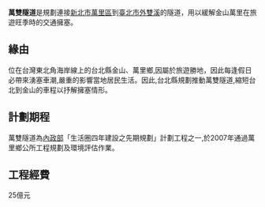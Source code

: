 {{unreferenced|time=2010-02-19T08:24:15+00:00}}
{{TW future infrastructure}}
{{新北市未來建設}}
'''萬雙隧道'''是規劃連接[[新北市|新北市]][[萬里區|萬里區]]到[[臺北市|臺北市]][[外雙溪|外雙溪]]的隧道，用以緩解金山萬里在旅遊旺季時的交通擁塞。

== 緣由 ==
位在台灣東北角海岸線上的台北縣金山、萬里鄉,因屬於旅遊勝地，因此每逢假日必帶來湧塞車潮,嚴重的影響當地居民生活。因此,台北縣規劃推動萬雙隧道,縮短台北到金山的車程以抒解擁塞情形。

== 計劃期程 ==
萬雙隧道為[[中華民國內政部|內政部]]「生活圈四年建設之先期規劃」計劃工程之一,於2007年通過萬里鄉公所工程規劃及環境評估作業。

== 工程經費 ==
25億元